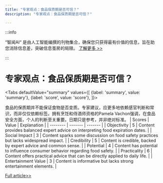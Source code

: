 ```yaml
---
title: "专家观点：食品保质期是否可信？"
description: "专家观点：食品保质期是否可信？"

---
```



:::info

“智闻AI“ 是由人工智能编撰的刊物集合，确保您只获得最有价值的信息，旨在助您消除信息差，突破信息茧房的局限。  [了解更多 >>](/)

:::

# 专家观点：食品保质期是否可信？


<Tabs
	defaultValue="summary"
	values={[
	{label: 'summary', value: 'summary'},
	{label: 'score', value: 'score'},
]}>
<TabItem value="summary">


食品的保质期并不能保证食物是否变质。专家建议，应更多地依赖感官判断和常识，而非仅仅依赖标签。拥有烹饪和侍酒师资格的Pamela Vachon强调，在食品安全方面，个人的判断至关重要。日期只是参考，并非绝对标准。
</TabItem>
<TabItem value="score">
	| Scores     | Value   | Explanation |
	| -------- | ------- | ------- |
	| Objectivity  | 5    | Content provides balanced expert advice on interpreting food expiration dates.    |
	| Social Impact | 3     | Content sparks some discussion on food safety practices but lacks widespread impact.    |
	| Credibility    | 5    | Content is credible, backed by expert advice and common sense.    |
	| Potential    | 4    | Content has potential to influence consumer behavior regarding food safety.    |
	| Practicality    | 6    | Content offers practical advice that can be directly applied to daily life.    |
	| Entertainment Value    | 3    | Content is informative but lacks strong entertainment elements.    |
</TabItem>
</Tabs>

[Full article>>](https://www.cnet.com/news/should-you-trust-those-food-expiration-dates-heres-what-the-experts-say/#ftag=CAD590a51e)
